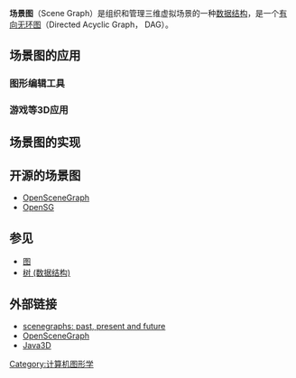 {{Expand|time=2009-04-03}}
'''场景图'''（Scene Graph）是组织和管理三维虚拟场景的一种[[数据结构|数据结构]]，是一个[[有向无环图|有向无环图]]（Directed Acyclic Graph， DAG）。

==场景图的应用==
===图形编辑工具===
===游戏等3D应用===
==场景图的实现==
==开源的场景图==

*[[OpenSceneGraph|OpenSceneGraph]]
*[[OpenSG|OpenSG]]

==参见==

*[[图|图]]
*[[树_(数据结构)|树 (数据结构)]]

==外部链接==
*[http://www.realityprime.com/articles/scenegraphs-past-present-and-future scenegraphs: past, present and future]{{Wayback|url=http://www.realityprime.com/articles/scenegraphs-past-present-and-future |date=20090416235858 }}
*[http://www.openscenegraph.org/ OpenSceneGraph]{{Wayback|url=http://www.openscenegraph.org/ |date=20090404115653 }}
*[https://web.archive.org/web/20070611104000/https://java3d.dev.java.net/ Java3D]

[[Category:计算机图形学|Category:计算机图形学]]


{{compu-stub}}